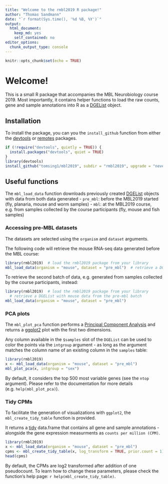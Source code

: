 ```yaml
---
title: "Welcome to the rmbl2019 R package!"
author: "Thomas Sandmann"
date: "`r format(Sys.time(), '%d %B, %Y')`"
output: 
  html_document: 
    keep_md: yes
    self_contained: no
editor_options: 
  chunk_output_type: console
---
```


```r
knitr::opts_chunk$set(echo = TRUE)
```

# Welcome!

This is a small R package that accompanies the MBL Neurobiology course 2019.
Most importantly, it contains helper functions to load the raw counts, gene and
sample annotations into R as a
[DGEList](https://www.rdocumentation.org/packages/edgeR/versions/3.14.0/topics/DGEList)
object.

## Installation

To install the package, you can you the `install_github` function from either the
[devtools](https://www.rstudio.com/products/rpackages/devtools/)
or
[remotes](https://cran.r-project.org/web/packages/remotes/index.html)
packages.

```r
if (!require("devtools", quietly = TRUE)) {
  install.packages("devtools", quiet = TRUE)
}
library(devtools)
install_github("tomsing1/mbl2019", subdir = "rmbl2019", upgrade = "never")
```

## Useful functions

The `mbl_load_data` function downloads previously created
[DGEList](https://www.rdocumentation.org/packages/edgeR/versions/3.14.0/topics/DGEList)
objects with data from both data generated 
- `pre_mbl`: before the MBL2019 started (fly, planaria, mouse and worm samples)
- `mbl`: at the MBL2019 course, e.g. from samples collected by the course participants (fly, mouse and fish samples)

### Accessing pre-MBL datasets

The datasets are selected using the `organism` and `dataset` arguments.

The following code will retrieve the mouse RNA-seq data generated before the MBL course:

```r
library(rmbl2019)  # load the rmbl2019 package from your library
mbl_load_data(organism = "mouse", dataset = "pre_mbl")  # retrieve a DGEList with mouse data from the pre-mbl batch
```

To retrieve the second batch of data, e.g. generated from samples collected by the course participants, instead:

```r
library(rmbl2019)  # load the rmbl2019 package from your library
  # retrieve a DGEList with mouse data from the pre-mbl batch
mbl_load_data(organism = "mouse", dataset = "pre_mbl")
```

### PCA plots

The `mbl_plot_pca` function performs a 
[Principal Component Analysis](https://en.wikipedia.org/wiki/Principal_component_analysis)
and returns a
[ggplot2](https://ggplot2.tidyverse.org/)
plot with the first two dimensions. 

Any column available in the `$samples` slot of the `DGEList` can be used to color the points
via the `intgroup` argument - as long as the argument matches the column name of an existing
column in the `samples` table:

```r
library(rmbl2019)
x <- mbl_load_data(organism = "mouse", dataset = "pre_mbl")
mbl_plot_pca(x, intgroup = "sex")
```

By default, it considers the top 500 most variable genes (see the `ntop` argument).
Please refer to the documentation for more details (e.g. `help(mbl_plot_pca)`).

### Tidy CPMs

To facilitate the generation of visualizations with `ggplot2`, the `mbl_create_tidy_table` function
is provided.

It returns a 
[tidy](http://vita.had.co.nz/papers/tidy-data.pdf)
data.frame that contains all gene and sample annotations - alongside the gene expression measurments
as `counts per million (CPM)`.

```r
library(rmbl2019)
x <- mbl_load_data(organism = "mouse", dataset = "pre_mbl")
cpms <- mbl_create_tidy_table(x, log_transform = TRUE, prior.count = 1)
head(cpms)
```

By default, the CPMs are log2 transformed after addition of one pseudocount. To 
learn how to change these parameters, please check the function's help page:
`r help(mbl_create_tidy_table)`.



